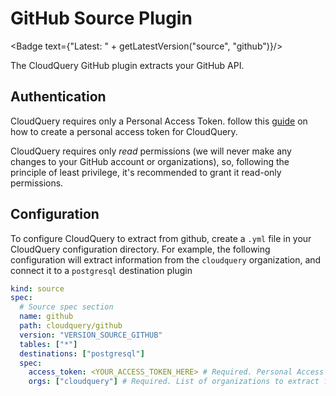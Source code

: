 # GitHub Source Plugin


<Badge text={"Latest: " + getLatestVersion("source", "github")}/>

The CloudQuery GitHub plugin extracts your GitHub API.

## Authentication

CloudQuery requires only a Personal Access Token. follow this [guide](https://docs.github.com/en/enterprise-server@3.4/authentication/keeping-your-account-and-data-secure/creating-a-personal-access-token) on how to create a personal access token for CloudQuery.

CloudQuery requires only *read* permissions (we will never make any changes to your GitHub account or organizations),
so, following the principle of least privilege, it's recommended to grant it read-only permissions.

## Configuration

To configure CloudQuery to extract from github, create a `.yml` file in your CloudQuery configuration directory.
For example, the following configuration will extract information from the `cloudquery` organization, and connect it to a `postgresql` destination plugin

```yaml
kind: source
spec:
  # Source spec section
  name: github
  path: cloudquery/github
  version: "VERSION_SOURCE_GITHUB"
  tables: ["*"]
  destinations: ["postgresql"]
  spec:
    access_token: <YOUR_ACCESS_TOKEN_HERE> # Required. Personal Access Token
    orgs: ["cloudquery"] # Required. List of organizations to extract from
```
